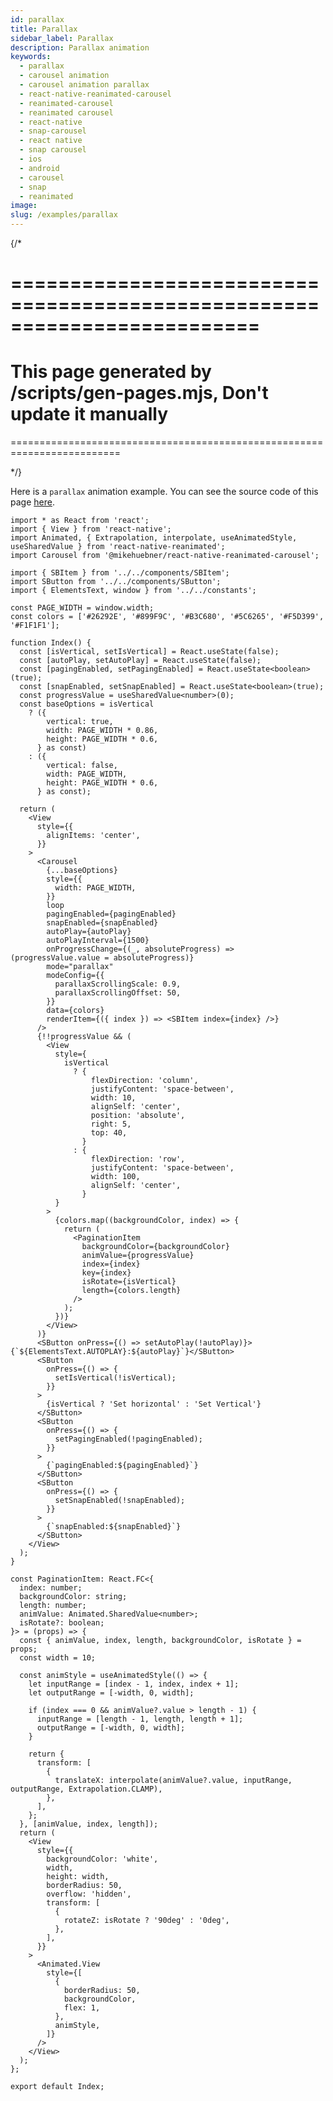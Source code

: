 ```yaml
---
id: parallax
title: Parallax
sidebar_label: Parallax
description: Parallax animation
keywords:
  - parallax
  - carousel animation
  - carousel animation parallax
  - react-native-reanimated-carousel
  - reanimated-carousel
  - reanimated carousel
  - react-native
  - snap-carousel
  - react native
  - snap carousel
  - ios
  - android
  - carousel
  - snap
  - reanimated
image:
slug: /examples/parallax
---
```


{/\*

# =========================================================================

# This page generated by /scripts/gen-pages.mjs, Don't update it manually

=========================================================================

\*/}

Here is a `parallax` animation example. You can see the source code of this page
[here](https://github.com/dohooo/react-native-reanimated-carousel/blob/main/apps/app/src/pages/parallax/index.tsx).


<Page page="parallax" />

```tsx copy
import * as React from 'react';
import { View } from 'react-native';
import Animated, { Extrapolation, interpolate, useAnimatedStyle, useSharedValue } from 'react-native-reanimated';
import Carousel from '@mikehuebner/react-native-reanimated-carousel';

import { SBItem } from '../../components/SBItem';
import SButton from '../../components/SButton';
import { ElementsText, window } from '../../constants';

const PAGE_WIDTH = window.width;
const colors = ['#26292E', '#899F9C', '#B3C680', '#5C6265', '#F5D399', '#F1F1F1'];

function Index() {
  const [isVertical, setIsVertical] = React.useState(false);
  const [autoPlay, setAutoPlay] = React.useState(false);
  const [pagingEnabled, setPagingEnabled] = React.useState<boolean>(true);
  const [snapEnabled, setSnapEnabled] = React.useState<boolean>(true);
  const progressValue = useSharedValue<number>(0);
  const baseOptions = isVertical
    ? ({
        vertical: true,
        width: PAGE_WIDTH * 0.86,
        height: PAGE_WIDTH * 0.6,
      } as const)
    : ({
        vertical: false,
        width: PAGE_WIDTH,
        height: PAGE_WIDTH * 0.6,
      } as const);

  return (
    <View
      style={{
        alignItems: 'center',
      }}
    >
      <Carousel
        {...baseOptions}
        style={{
          width: PAGE_WIDTH,
        }}
        loop
        pagingEnabled={pagingEnabled}
        snapEnabled={snapEnabled}
        autoPlay={autoPlay}
        autoPlayInterval={1500}
        onProgressChange={(_, absoluteProgress) => (progressValue.value = absoluteProgress)}
        mode="parallax"
        modeConfig={{
          parallaxScrollingScale: 0.9,
          parallaxScrollingOffset: 50,
        }}
        data={colors}
        renderItem={({ index }) => <SBItem index={index} />}
      />
      {!!progressValue && (
        <View
          style={
            isVertical
              ? {
                  flexDirection: 'column',
                  justifyContent: 'space-between',
                  width: 10,
                  alignSelf: 'center',
                  position: 'absolute',
                  right: 5,
                  top: 40,
                }
              : {
                  flexDirection: 'row',
                  justifyContent: 'space-between',
                  width: 100,
                  alignSelf: 'center',
                }
          }
        >
          {colors.map((backgroundColor, index) => {
            return (
              <PaginationItem
                backgroundColor={backgroundColor}
                animValue={progressValue}
                index={index}
                key={index}
                isRotate={isVertical}
                length={colors.length}
              />
            );
          })}
        </View>
      )}
      <SButton onPress={() => setAutoPlay(!autoPlay)}>{`${ElementsText.AUTOPLAY}:${autoPlay}`}</SButton>
      <SButton
        onPress={() => {
          setIsVertical(!isVertical);
        }}
      >
        {isVertical ? 'Set horizontal' : 'Set Vertical'}
      </SButton>
      <SButton
        onPress={() => {
          setPagingEnabled(!pagingEnabled);
        }}
      >
        {`pagingEnabled:${pagingEnabled}`}
      </SButton>
      <SButton
        onPress={() => {
          setSnapEnabled(!snapEnabled);
        }}
      >
        {`snapEnabled:${snapEnabled}`}
      </SButton>
    </View>
  );
}

const PaginationItem: React.FC<{
  index: number;
  backgroundColor: string;
  length: number;
  animValue: Animated.SharedValue<number>;
  isRotate?: boolean;
}> = (props) => {
  const { animValue, index, length, backgroundColor, isRotate } = props;
  const width = 10;

  const animStyle = useAnimatedStyle(() => {
    let inputRange = [index - 1, index, index + 1];
    let outputRange = [-width, 0, width];

    if (index === 0 && animValue?.value > length - 1) {
      inputRange = [length - 1, length, length + 1];
      outputRange = [-width, 0, width];
    }

    return {
      transform: [
        {
          translateX: interpolate(animValue?.value, inputRange, outputRange, Extrapolation.CLAMP),
        },
      ],
    };
  }, [animValue, index, length]);
  return (
    <View
      style={{
        backgroundColor: 'white',
        width,
        height: width,
        borderRadius: 50,
        overflow: 'hidden',
        transform: [
          {
            rotateZ: isRotate ? '90deg' : '0deg',
          },
        ],
      }}
    >
      <Animated.View
        style={[
          {
            borderRadius: 50,
            backgroundColor,
            flex: 1,
          },
          animStyle,
        ]}
      />
    </View>
  );
};

export default Index;
```
